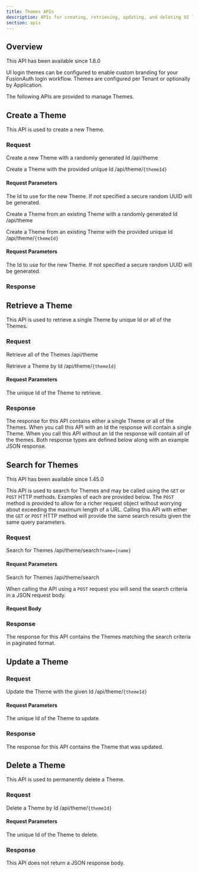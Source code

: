 ```yaml
---
title: Themes APIs
description: APIs for creating, retrieving, updating, and deleting UI login themes
section: apis
---
```



## Overview

<Aside type="version">
This API has been available since 1.8.0
</Aside>

UI login themes can be configured to enable custom branding for your FusionAuth login workflow.  Themes are configured per Tenant or optionally by Application.

The following APIs are provided to manage Themes.

## Create a Theme

This API is used to create a new Theme.

### Request

<APIAuthentication icon="lock">Create a new Theme with a randomly generated Id</APIAuthentication>
<APIURI method="POST">/api/theme</APIURI>

<APIAuthentication icon="lock">Create a Theme with the provided unique Id</APIAuthentication>
<APIURI method="POST">/api/theme/`{themeId}`</APIURI>

#### Request Parameters

<APIBlock>
  <APIField name="themeId" type="UUID" optional defaults="secure random UUID">
    The Id to use for the new Theme. If not specified a secure random UUID will be generated.
  </APIField>
</APIBlock>

<ThemeRequestBody />
<ThemeTemplateFields singleRequest />
<ThemeRequestBodySuffix />

<APIAuthentication icon="lock">Create a Theme from an existing Theme with a randomly generated Id</APIAuthentication>
<APIURI method="POST">/api/theme</APIURI>

<APIAuthentication icon="lock">Create a Theme from an existing Theme with the provided unique Id</APIAuthentication>
<APIURI method="POST">/api/theme/`{themeId}`</APIURI>

#### Request Parameters

<APIBlock>
  <APIField name="themeId" type="UUID" optional defaults="secure random UUID">
    The Id to use for the new Theme. If not specified a secure random UUID will be generated.
  </APIField>
</APIBlock>

<ThemeCopyRequestBody />

### Response

<StandardGetResponseCodes never_search_error />

<ThemeResponseBody />

<ThemeTemplateFields singleRequest />
<ThemeResponseBodySuffix />


## Retrieve a Theme

This API is used to retrieve a single Theme by unique Id or all of the Themes.

### Request

<APIAuthentication icon="lock">Retrieve all of the Themes</APIAuthentication>
<APIURI method="GET">/api/theme</APIURI>

<APIAuthentication icon="lock">Retrieve a Theme by Id</APIAuthentication>
<APIURI method="GET">/api/theme/`{themeId}`</APIURI>

#### Request Parameters

<APIBlock>
  <APIField name="themeId" type="UUID" required>
    The unique Id of the Theme to retrieve.
  </APIField>
</APIBlock>

### Response

The response for this API contains either a single Theme or all of the Themes. When you call this API with an Id the response will contain a single Theme. When you call this API without an Id the response will contain all of the themes. Both response types are defined below along with an example JSON response.


<StandardGetResponseCodes never_search_error />

<ThemeResponseBody />

<ThemeTemplateFields singleRequest />
<ThemeResponseBodySuffix />

<ThemeResponsesBody />

<ThemeTemplateFields />
<ThemeResponsesBodySuffix />

## Search for Themes
<Aside type="version">
This API has been available since 1.45.0
</Aside>

This API is used to search for Themes and may be called using the `GET` or `POST` HTTP methods. Examples of each are provided below. The `POST` method is provided to allow for a richer request object without worrying about exceeding the maximum length of a URL. Calling this API with either the `GET` or `POST` HTTP method will provide the same search results given the same query parameters.

### Request

<APIAuthentication icon="lock">Search for Themes</APIAuthentication>
<APIURI method="GET">/api/theme/search`?name={name}`</APIURI>

#### Request Parameters

<ThemeSearchRequestParameters parameter_prefix="" />

<APIAuthentication icon="lock">Search for Themes</APIAuthentication>
<APIURI method="POST">/api/theme/search</APIURI>

When calling the API using a `POST` request you will send the search criteria in a JSON request body.

#### Request Body

<ThemeSearchRequestParameters parameter_prefix="search." />

<JSON title="Example JSON Request" src="themes/search-post-request.json" />

### Response

The response for this API contains the Themes matching the search criteria in paginated format.

<StandardGetResponseCodes never_missing never_search_error />

<ThemeResponsesBody include_total />
<ThemeTemplateFields />
<ThemeResponsesBodySuffix include_total />

## Update a Theme

<GenericUpdateExplanationFragment capitalized_object_name="Theme" />

### Request

<APIAuthentication icon="lock">Update the Theme with the given Id</APIAuthentication>
<APIURI method="PUT">/api/theme/`{themeId}`</APIURI>

<PatchSupport api_endpoint="/api/theme/`{themeId}`" />

#### Request Parameters

<APIBlock>
  <APIField name="themeId" type="UUID" required>
    The unique Id of the Theme to update.
  </APIField>
</APIBlock>

<ThemePutRequestBody />
<ThemeTemplateFields singleRequest />
<ThemeRequestBodySuffix />

### Response

The response for this API contains the Theme that was updated.

<StandardPutResponseCodes />

<ThemeResponseBody />

<ThemeTemplateFields singleResponse />
<ThemeResponseBodySuffix />


## Delete a Theme

This API is used to permanently delete a Theme.

### Request

<APIAuthentication icon="lock">Delete a Theme by Id</APIAuthentication>
<APIURI method="DELETE">/api/theme/`{themeId}`</APIURI>

#### Request Parameters

<APIBlock>
  <APIField name="themeId" type="UUID" required>
    The unique Id of the Theme to delete.
  </APIField>
</APIBlock>

### Response

This API does not return a JSON response body.

<StandardDeleteResponseCodes />

